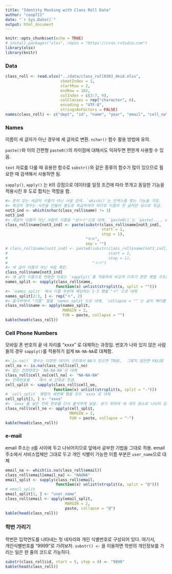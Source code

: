 ```yaml
---
title: "Identity Masking with Class Roll Data"
author: "coop711"
date: "`r Sys.Date()`"
output: html_document
---
```



```r
knitr::opts_chunk$set(echo = TRUE)
# install.packages("xlsx", repos = "https://cran.rstudio.com")
library(xlsx)
library(knitr)
```

### Data

```r
class_roll <- read.xlsx("../data/class_roll0303_deid.xlsx", 
                        sheetIndex = 1, 
                        startRow = 2, 
                        endRow = 162, 
                        colIndex = c(3:7, 9), 
                        colClasses = rep("character", 6), 
                        encoding = "UTF-8", 
                        stringsAsFactors = FALSE)
names(class_roll) <- c("dept", "id", "name", "year", "email", "cell_no")
```

### Names

이름이 세 글자가 아닌 경우에 세 글자로 변환. `nchar()` 함수 활용 방법에 유의.

`paste()`와 이의 간편형 `paste0()`의 차이점에 대해서도 익혀두면 편한게 사용할 수 있음.

`text` 자료를 다룰 때 유용한 함수로 `substr()`와 같은 종류의 함수가 많이 있으므로 필요한 때 검색해서 사용하면 됨.

`sapply()`, `apply()` 는 `R`의 강점으로 데이터를 일정 조건에 따라 쪼개고 동일한 기능을 적용시킨 후 도로 합치는 역할을 함.

```r
#> 흔히 갖는 세글자 이름이 아닌 사람 검색. `which()`는 인덱스를 찾는 기능을 가짐.
#> 복성의 경우는 사전을 만들어 별도로 취급하여야 하므로 이름의 첫 글자만 성으로 취급.
not3_ind <- which(nchar(class_roll$name) != 3)
not3_ind
#> 세글자 이름이 아닌 사람의 이름을 "성ㅇㅇ"으로 대체. `paste0()`는 `paste(..., sep = "")`.
class_roll$name[not3_ind] <- paste(substr(class_roll$name[not3_ind], 
                                          start = 1, 
                                          stop = 1), 
                                   "ㅇㅇ", 
                                   sep = "")
# class_roll$name[not3_ind] <- paste0(substr(class_roll$name[not3_ind], 
#                                            start = 1, 
#                                            stop = 1), 
#                                     "ㅇㅇ")
#> 세 글자 이름이 아닌 사람 확인.
class_roll$name[not3_ind]
#> 세 글자 이름으로 변환한 이유는 `sapply()`를 적용하여 비교적 다루기 편한 행렬 구조를 만드는 것임. 사용자 함수를 만드는 가장 흔한 이유는 합성함수를 간단히 구성하기 위함. `strsplit()`의 결과값이 `list`이기 때문에 `unlist()`를 사용하여 행렬이 나오도록 함.
names_split <- sapply(class_roll$name, 
                      function(x) unlist(strsplit(x, split = "")))
#> `names_split` 에서 이름 부분에 해당하는 2-3 행을 "ㅇ" 으로 대체
names_split[2:3, ] <- rep("ㅇ", 2)
#> 출석부에서 "이름" 열을 `names_split`으로 대체, `collapse = ""`는 글자 벡터를 한 글자로 합치는 구실. 
class_roll$name <- apply(names_split, 
                         MARGIN = 2, 
                         FUN = paste, collapse = "")
kable(head(class_roll))
```

### Cell Phone Numbers

모바일 폰 번호의 끝 네 자리를 "xxxx" 로 대체하는 과정임. 번호가 나와 있지 않은 사람들의 경우 `sapply()`를 적용하기 쉽게 `NA-NA-NA`로 대체함.

```r
#>`is.na()` 함수는 다양한 데이터 구조에서 NA가 있으면 TRUE,  그렇지 않은면 FALSE
cell_na <- is.na(class_roll$cell_no)
#> 없는 전화번호는 `NA-NA-NA`로 대체
class_roll$cell_no[cell_na] <- "NA-NA-NA"
#> 전화번호를 `-`에서 세 단위로 쪼갬.
cell_split <- sapply(class_roll$cell_no, 
                     function(x) unlist(strsplit(x, split = "-")))
# `cell_split` 행렬의 세번째 행을 모두 `xxxx`로 대체  
cell_split[3, ] <- "xxxx"
#> `xxxx`를 넣은 전화 번호를 다시 출석부에 넣음. 넣기 위하여 세 개의 원소로 나뉘어 있던 `cell_split`의 개인별 번호를 `-`로 구분하는 하나의 원소로 합침.
class_roll$cell_no <- apply(cell_split, 
                            MARGIN = 2, 
                            FUN = paste, collapse = "-")
kable(head(class_roll))
```

### e-mail

email 주소는 `@`를 사이에 두고 나뉘어지므로 앞에서 공부한 기법을 그대로 적용. email 주소에서 서비스업체만 그대로 두고 개인 식별이 가능한 이름 부분은 `user_name`으로 대체

```r
email_na <- which(is.na(class_roll$email))
class_roll$email[email_na] <- "NA@NA"
email_split <- sapply(class_roll$email, 
                      function(x) unlist(strsplit(x, split = "@")))
# email_split
email_split[1, ] <- "user_name"
class_roll$email <- apply(email_split, 
                          MARGIN = 2, 
                          paste, collapse = "@")
kable(head(class_roll))
```

### 학번 가리기

학번은 입학연도를 나타내는 첫 네자리와 개인 식별번호로 구성되어 있다. 여기서,  
개인식별번호를 "9999"로 가려보자. `substr() <-` 을 이용하면 학번의 개인정보를 가리는 일은 한 줄의 코드로 가능하다. 

```r
substr(class_roll$id, start = 5, stop = 8) <- "9999"
kable(head(class_roll))
```


<!--
```r
write.table(class_roll, file ="../data/class_roll_masked.txt")
save.image("../R/class_roll_170303_data_masked.RData")
```
-->